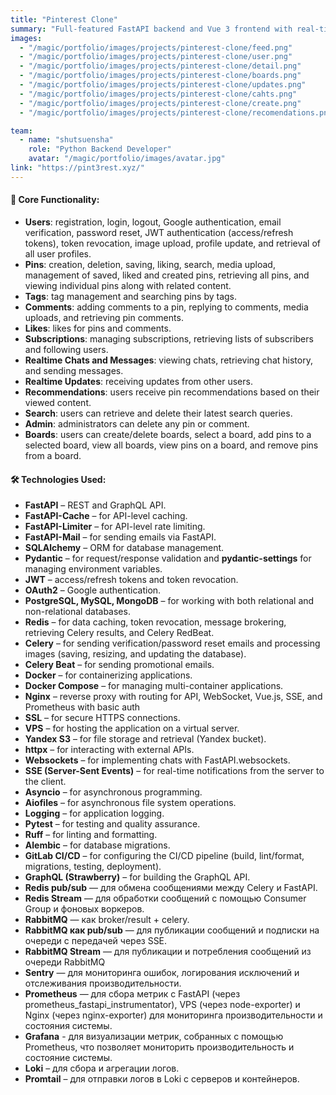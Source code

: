 ---
title: "Pinterest Clone"
summary: "Full-featured FastAPI backend and Vue 3 frontend with real-time chat, live updates, media uploads, boards, pins, comments, likes, recommendations, and more. Dockerized with CI/CD pipeline. Deployed on VPS with SSL via Nginx."
images:
  - "/magic/portfolio/images/projects/pinterest-clone/feed.png"
  - "/magic/portfolio/images/projects/pinterest-clone/user.png"
  - "/magic/portfolio/images/projects/pinterest-clone/detail.png"
  - "/magic/portfolio/images/projects/pinterest-clone/boards.png"
  - "/magic/portfolio/images/projects/pinterest-clone/updates.png"
  - "/magic/portfolio/images/projects/pinterest-clone/cahts.png"
  - "/magic/portfolio/images/projects/pinterest-clone/create.png"
  - "/magic/portfolio/images/projects/pinterest-clone/recomendations.png"

team:
  - name: "shutsuensha"
    role: "Python Backend Developer"
    avatar: "/magic/portfolio/images/avatar.jpg"
link: "https://pint3rest.xyz/"
---

#### 🔑 Core Functionality:
- **Users**: registration, login, logout, Google authentication, email verification, password reset, JWT authentication (access/refresh tokens), token revocation, image upload, profile update, and retrieval of all user profiles.
- **Pins**: creation, deletion, saving, liking, search, media upload, management of saved, liked and created pins, retrieving all pins, and viewing individual pins along with related content.
- **Tags**: tag management and searching pins by tags.
- **Comments**: adding comments to a pin, replying to comments, media uploads, and retrieving pin comments.
- **Likes**: likes for pins and comments.
- **Subscriptions**: managing subscriptions, retrieving lists of subscribers and following users.
- **Realtime Chats and Messages**: viewing chats, retrieving chat history, and sending messages.
- **Realtime Updates**: receiving updates from other users.
- **Recommendations**: users receive pin recommendations based on their viewed content.
- **Search**: users can retrieve and delete their latest search queries.
- **Admin**: administrators can delete any pin or comment.
- **Boards**: users can create/delete boards, select a board, add pins to a selected board, view all boards, view pins on a board, and remove pins from a board.

#### 🛠️ Technologies Used:
- **FastAPI** – REST and GraphQL API.
- **FastAPI-Cache** – for API-level caching.
- **FastAPI-Limiter** – for API-level rate limiting.
- **FastAPI-Mail** – for sending emails via FastAPI.
- **SQLAlchemy** – ORM for database management.
- **Pydantic** – for request/response validation and **pydantic-settings** for managing environment variables.
- **JWT** – access/refresh tokens and token revocation.
- **OAuth2** – Google authentication.
- **PostgreSQL, MySQL, MongoDB** – for working with both relational and non-relational databases.
- **Redis** – for data caching, token revocation, message brokering, retrieving Celery results, and Celery RedBeat.
- **Celery** – for sending verification/password reset emails and processing images (saving, resizing, and updating the database).
- **Celery Beat** – for sending promotional emails.
- **Docker** – for containerizing applications.
- **Docker Compose** – for managing multi-container applications.
- **Nginx** – reverse proxy with routing for API, WebSocket, Vue.js, SSE, and Prometheus with basic auth
- **SSL** – for secure HTTPS connections.
- **VPS** – for hosting the application on a virtual server.
- **Yandex S3** – for file storage and retrieval (Yandex bucket).
- **httpx** – for interacting with external APIs.
- **Websockets** – for implementing chats with FastAPI.websockets.
- **SSE (Server-Sent Events)** – for real-time notifications from the server to the client.
- **Asyncio** – for asynchronous programming.
- **Aiofiles** – for asynchronous file system operations.
- **Logging** – for application logging.
- **Pytest** – for testing and quality assurance.
- **Ruff** – for linting and formatting.
- **Alembic** – for database migrations.
- **GitLab CI/CD** – for configuring the CI/CD pipeline (build, lint/format, migrations, testing, deployment).
- **GraphQL (Strawberry)** – for building the GraphQL API.
- **Redis pub/sub** — для обмена сообщениями между Celery и FastAPI.
- **Redis Stream** — для обработки сообщений с помощью Consumer Group и фоновых воркеров.
- **RabbitMQ** — как broker/result + celery.
- **RabbitMQ как pub/sub** — для публикации сообщений и подписки на очереди с передачей через SSE.
- **RabbitMQ Stream** — для публикации и потребления сообщений из очереди RabbitMQ
- **Sentry** — для мониторинга ошибок, логирования исключений и отслеживания производительности.
- **Prometheus** — для сбора метрик с FastAPI (через prometheus_fastapi_instrumentator), VPS (через node-exporter) и Nginx (через nginx-exporter) для мониторинга производительности и состояния системы.
- **Grafana** - для визуализации метрик, собранных с помощью Prometheus, что позволяет мониторить производительность и состояние системы.
- **Loki** – для сбора и агрегации логов.
- **Promtail** – для отправки логов в Loki с серверов и контейнеров.